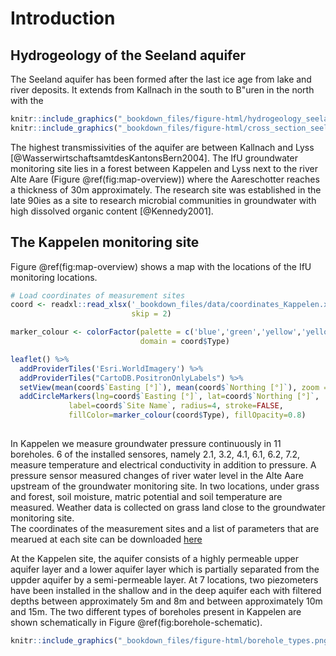 # Introduction {#intro}

## Hydrogeology of the Seeland aquifer
The Seeland aquifer has been formed after the last ice age from lake and river deposits. It extends from Kallnach in the south to B\"uren in the north with the  

```r
knitr::include_graphics("_bookdown_files/figure-html/hydrogeology_seeland.png")
knitr::include_graphics("_bookdown_files/figure-html/cross_section_seeland.png")
```

The highest transmissivities of the aquifer are between Kallnach and Lyss [@WasserwirtschaftsamtdesKantonsBern2004]. The IfU groundwater monitoring site lies in a forest between Kappelen and Lyss next to the river Alte Aare (Figure \@ref(fig:map-overview)) where the Aareschotter reaches a thickness of 30m approximately. The research site was established in the late 90ies as a site to research microbial communities in groundwater with high dissolved organic content [@Kennedy2001].  
  
## The Kappelen monitoring site
Figure \@ref(fig:map-overview) shows a map with the locations of the IfU monitoring locations.   

```r

# Load coordinates of measurement sites
coord <- readxl::read_xlsx('_bookdown_files/data/coordinates_Kappelen.xlsx',
                           skip = 2)

marker_colour <- colorFactor(palette = c('blue','green','yellow','yellow'), 
                             domain = coord$Type)

leaflet() %>% 
  addProviderTiles('Esri.WorldImagery') %>%
  addProviderTiles("CartoDB.PositronOnlyLabels") %>%
  setView(mean(coord$`Easting [°]`), mean(coord$`Northing [°]`), zoom = 15) %>%
  addCircleMarkers(lng=coord$`Easting [°]`, lat=coord$`Northing [°]`, 
             label=coord$`Site Name`, radius=4, stroke=FALSE,
             fillColor=marker_colour(coord$Type), fillOpacity=0.8)
  
```

In Kappelen we measure groundwater pressure continuously in 11 boreholes. 6 of the installed sensores, namely 2.1, 3.2, 4.1, 6.1, 6.2, 7.2, measure temperature and electrical conductivity in addition to pressure. A pressure sensor measured changes of river water level in the Alte Aare upstream of the groundwater monitoring site. In two locations, under grass and forest, soil moisture, matric potential and soil temperature are measured. Weather data is collected on grass land close to the groundwater monitoring site.    
The coordinates of the measurement sites and a list of parameters that are mearued at each site can be downloaded [here](https://github.com/mabesa/Documentation_GW_field_course_2020/blob/master/_bookdown_files/data/coordinates_Kappelen.xlsx)

At the Kappelen site, the aquifer consists of a highly permeable upper aquifer layer and a lower aquifer layer which is partially separated from the uppder aquifer  by a semi-permeable layer. At 7 locations, two piezometers have been installed in the shallow and in the deep aquifer each with filtered depths between approximately 5m and 8m and between approximately 10m and 15m. The two different types of boreholes present in Kappelen are shown schematically in Figure \@ref(fig:borehole-schematic). 

```r
knitr::include_graphics("_bookdown_files/figure-html/borehole_types.png")
```

